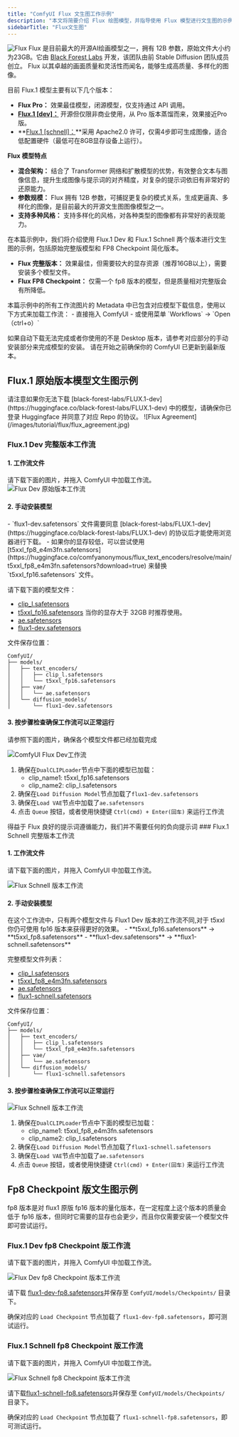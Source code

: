 ```yaml
---
title: "ComfyUI Flux 文生图工作示例"
description: "本文将简要介绍 Flux 绘图模型，并指导使用 Flux 模型进行文生图的示例包括原始完整版本和 FP8 Checkpoint 版本。"
sidebarTitle: "Flux文生图"
---
```


![Flux](/images/tutorial/flux/flux_example.png)
Flux 是目前最大的开源AI绘画模型之一，拥有 12B 参数，原始文件大小约为23GB。它由 [Black Forest Labs](https://blackforestlabs.ai/) 开发，该团队由前 Stable Diffusion 团队成员创立。
Flux 以其卓越的画面质量和灵活性而闻名，能够生成高质量、多样化的图像。

目前 Flux.1  模型主要有以下几个版本：
- **Flux Pro：** 效果最佳模型，闭源模型，仅支持通过 API 调用。
- **[Flux.1 [dev]：](https://huggingface.co/black-forest-labs/FLUX.1-dev)** 开源但仅限非商业使用，从 Pro 版本蒸馏而来，效果接近Pro版。
- **[Flux.1 [schnell]：](https://huggingface.co/black-forest-labs/FLUX.1-schnell)**采用 Apache2.0 许可，仅需4步即可生成图像，适合低配置硬件（最低可在8GB显存设备上运行）。

**Flux 模型特点**
- **混合架构：** 结合了 Transformer 网络和扩散模型的优势，有效整合文本与图像信息，提升生成图像与提示词的对齐精度，对复杂的提示词依旧有非常好的还原能力。
- **参数规模：** Flux 拥有 12B 参数，可捕捉更复杂的模式关系，生成更逼真、多样化的图像，是目前最大的开源文生图图像模型之一。
- **支持多种风格：** 支持多样化的风格，对各种类型的图像都有非常好的表现能力。

在本篇示例中，我们将介绍使用 Flux.1 Dev 和 Flux.1 Schnell 两个版本进行文生图的示例，包括原始完整版模型和 FP8 Checkpoint 简化版本。

- **Flux 完整版本：** 效果最佳，但需要较大的显存资源（推荐16GB以上），需要安装多个模型文件。
- **Flux FP8 Checkpoint：** 仅需一个 fp8 版本的模型，但是质量相对完整版会有所降低。

<Tip>
本篇示例中的所有工作流图片的 Metadata 中已包含对应模型下载信息，使用以下方式来加载工作流：
- 直接拖入 ComfyUI 
- 或使用菜单 `Workflows` -> `Open（ctrl+o）`

如果自动下载无法完成或者你使用的不是 Desktop 版本，请参考对应部分的手动安装部分来完成模型的安装。
请在开始之前确保你的 ComfyUI 已更新到最新版本。
</Tip>

## Flux.1 原始版本模型文生图示例

<Note>
请注意如果你无法下载 [black-forest-labs/FLUX.1-dev](https://huggingface.co/black-forest-labs/FLUX.1-dev) 中的模型，请确保你已登录 Huggingface 并同意了对应 Repo 的协议。
![Flux Agreement](/images/tutorial/flux/flux_agreement.jpg)
</Note>

### Flux.1 Dev 完整版本工作流

#### 1. 工作流文件

请下载下面的图片，并拖入 ComfyUI 中加载工作流。
![Flux Dev 原始版本工作流](https://raw.githubusercontent.com/Comfy-Org/example_workflows/main/flux/text-to-image/flux_dev_t5fp16.png)

#### 2. 手动安装模型

<Note>
- `flux1-dev.safetensors` 文件需要同意 [black-forest-labs/FLUX.1-dev](https://huggingface.co/black-forest-labs/FLUX.1-dev) 的协议后才能使用浏览器进行下载。
- 如果你的显存较低，可以尝试使用 [t5xxl_fp8_e4m3fn.safetensors](https://huggingface.co/comfyanonymous/flux_text_encoders/resolve/main/t5xxl_fp8_e4m3fn.safetensors?download=true) 来替换 `t5xxl_fp16.safetensors` 文件。
</Note>

请下载下面的模型文件：
- [clip_l.safetensors](https://huggingface.co/comfyanonymous/flux_text_encoders/resolve/main/clip_l.safetensors?download=true)
- [t5xxl_fp16.safetensors](https://huggingface.co/comfyanonymous/flux_text_encoders/resolve/main/t5xxl_fp16.safetensors?download=true) 当你的显存大于 32GB 时推荐使用。
- [ae.safetensors](https://huggingface.co/black-forest-labs/FLUX.1-schnell/resolve/main/ae.safetensors?download=true)
- [flux1-dev.safetensors](https://huggingface.co/black-forest-labs/FLUX.1-dev/resolve/main/flux1-dev.safetensors) 


文件保存位置：
```
ComfyUI/
├── models/
│   ├── text_encoders/
│   │   ├── clip_l.safetensors
│   │   └── t5xxl_fp16.safetensors
│   ├── vae/
│   │   └── ae.safetensors
│   └── diffusion_models/
│       └── flux1-dev.safetensors
```

#### 3. 按步骤检查确保工作流可以正常运行

请参照下面的图片，确保各个模型文件都已经加载完成

![ComfyUI Flux Dev工作流](/images/tutorial/flux/flow_diagram_flux_dev_t5fp16.jpg)

1. 确保在`DualCLIPLoader`节点中下面的模型已加载：
   - clip_name1: t5xxl_fp16.safetensors
   - clip_name2: clip_l.safetensors
2. 确保在`Load Diffusion Model`节点加载了`flux1-dev.safetensors`
3. 确保在`Load VAE`节点中加载了`ae.safetensors`
4. 点击 `Queue` 按钮，或者使用快捷键 `Ctrl(cmd) + Enter(回车)` 来运行工作流

<Tip>
得益于 Flux 良好的提示词遵循能力，我们并不需要任何的负向提示词
</Tip>
### Flux.1 Schnell 完整版本工作流

#### 1. 工作流文件

请下载下面的图片，并拖入 ComfyUI 中加载工作流。

![Flux Schnell 版本工作流](https://raw.githubusercontent.com/Comfy-Org/example_workflows/main/flux/text-to-image/flux_schnell_t5fp8.png)

#### 2. 手动安装模型

<Note>
在这个工作流中，只有两个模型文件与 Flux1 Dev 版本的工作流不同,对于 t5xxl 你仍可使用 fp16 版本来获得更好的效果。
- **t5xxl_fp16.safetensors** -> **t5xxl_fp8.safetensors**
- **flux1-dev.safetensors** -> **flux1-schnell.safetensors** 
</Note>


完整模型文件列表：
- [clip_l.safetensors](https://huggingface.co/comfyanonymous/flux_text_encoders/resolve/main/clip_l.safetensors?download=true)
- [t5xxl_fp8_e4m3fn.safetensors](https://huggingface.co/comfyanonymous/flux_text_encoders/resolve/main/t5xxl_fp8_e4m3fn.safetensors?download=true)
- [ae.safetensors](https://huggingface.co/black-forest-labs/FLUX.1-schnell/resolve/main/ae.safetensors?download=true)
- [flux1-schnell.safetensors](https://huggingface.co/black-forest-labs/FLUX.1-schnell/resolve/main/flux1-schnell.safetensors) 

文件保存位置：
```
ComfyUI/
├── models/
│   ├── text_encoders/
│   │   ├── clip_l.safetensors
│   │   └── t5xxl_fp8_e4m3fn.safetensors
│   ├── vae/
│   │   └── ae.safetensors
│   └── diffusion_models/
│       └── flux1-schnell.safetensors
```

#### 3. 按步骤检查确保工作流可以正常运行

![Flux Schnell 版本工作流](/images/tutorial/flux/flow_diagram_flux_schnell_t5fp8.jpg)

1. 确保在`DualCLIPLoader`节点中下面的模型已加载：
   - clip_name1: t5xxl_fp8_e4m3fn.safetensors
   - clip_name2: clip_l.safetensors
2. 确保在`Load Diffusion Model`节点加载了`flux1-schnell.safetensors`
3. 确保在`Load VAE`节点中加载了`ae.safetensors`
4. 点击 `Queue` 按钮，或者使用快捷键 `Ctrl(cmd) + Enter(回车)` 来运行工作流

## Fp8 Checkpoint 版文生图示例

fp8 版本是对 flux1 原版 fp16 版本的量化版本，在一定程度上这个版本的质量会低于 fp16 版本，但同时它需要的显存也会更少，而且你仅需要安装一个模型文件即可尝试运行。

### Flux.1 Dev fp8 Checkpoint 版工作流

请下载下面的图片，并拖入 ComfyUI 中加载工作流。

![Flux Dev fp8 Checkpoint 版本工作流](https://raw.githubusercontent.com/Comfy-Org/example_workflows/main/flux/text-to-image/flux_dev_fp8.png)

请下载 [flux1-dev-fp8.safetensors](https://huggingface.co/Comfy-Org/flux1-dev/resolve/main/flux1-dev-fp8.safetensors?download=true)并保存至 `ComfyUI/models/Checkpoints/` 目录下。

确保对应的 `Load Checkpoint` 节点加载了 `flux1-dev-fp8.safetensors`，即可测试运行。

### Flux.1 Schnell fp8 Checkpoint 版工作流

请下载下面的图片，并拖入 ComfyUI 中加载工作流。

![Flux Schnell fp8 Checkpoint 版本工作流](https://raw.githubusercontent.com/Comfy-Org/example_workflows/main/flux/text-to-image/flux_schnell_fp8.png)

请下载[flux1-schnell-fp8.safetensors](https://huggingface.co/Comfy-Org/flux1-schnell/resolve/main/flux1-schnell-fp8.safetensors?download=true)并保存至 `ComfyUI/models/Checkpoints/` 目录下。

确保对应的 `Load Checkpoint` 节点加载了 `flux1-schnell-fp8.safetensors`，即可测试运行。